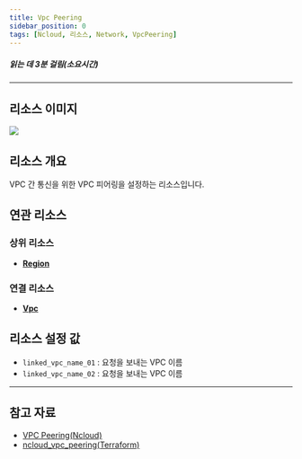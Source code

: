 ```yaml
---
title: Vpc Peering
sidebar_position: 0
tags: [Ncloud, 리소스, Network, VpcPeering]
---
```





##### 읽는 데 3분 걸림(소요시간)

---

## 리소스 이미지

<img src={icon} />

## 리소스 개요

VPC 간 통신을 위한 VPC 피어링을 설정하는 리소스입니다.

## 연관 리소스

### 상위 리소스

-   [**Region**](https://docs.cstudio.app/docs/resource/ncloud/Base/Region)

### 연결 리소스

-   [**Vpc**](https://docs.cstudio.app/docs/resource/ncloud/Network/Vpc)

## 리소스 설정 값

-   `linked_vpc_name_01` : 요청을 보내는 VPC 이름
-   `linked_vpc_name_02` : 요청을 보내는 VPC 이름

---

## 참고 자료

-   [VPC Peering(Ncloud)](https://guide.ncloud-docs.com/docs/networking-vpc-vpcdetailedpeering)
-   [ncloud_vpc_peering(Terraform)](https://registry.terraform.io/providers/NaverCloudPlatform/ncloud/latest/docs/resources/vpc_peering)
